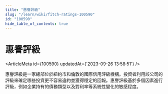 ```yaml
---
title: "惠譽評級"
slug: "/learn/wiki/fitch-ratings-100590"
id: "100590"
hide_table_of_contents: true
---
```



# 惠譽評級

<ArticleMeta id={100590} updatedAt={'2023-09-26 13:58:51'} />
<div className='border-solid border-b border-t-0 my-4 border-[var(--ifm-color-gray-300)]' />

惠譽評級是一家總部位於紐約市和倫敦的國際信用評級機構。投資者利用該公司的評級來確定哪些投資更不容易違約並獲得穩定的回報。惠譽評級基於多個因素進行評級，例如企業持有的債務類型以及對利率等系統性變化的敏感程度。
